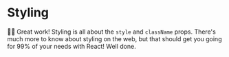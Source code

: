 # Styling

<EpicVideo url="https://www.epicreact.dev/workshops/react-fundamentals/dad-joke-break-styling" />

👨‍💼 Great work! Styling is all about the `style` and `className` props. There's
much more to know about styling on the web, but that should get you going for
99% of your needs with React! Well done.
